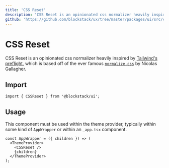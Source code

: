 ```yaml
---
title: 'CSS Reset'
description: 'CSS Reset is an opinionated css normalizer heavily inspired by Tailwinds preflight.'
github: 'https://github.com/blockstack/ux/tree/master/packages/ui/src/css-reset'
---
```


# CSS Reset

CSS Reset is an opinionated css normalizer heavily inspired by [Tailwind's preflight](https://unpkg.com/tailwindcss@1.1.2/dist/base.css),
which is based off of the ever famous [`normalize.css`](https://github.com/necolas/normalize.css) by Nicolas Gallagher.

## Import

```tsx live=false
import { CSSReset } from '@blockstack/ui';
```

## Usage

This component must be used within the theme provider, typically within some kind of `AppWrapper` or within an `_app.tsx` component.

```tsx live=false
const AppWrapper = ({ children }) => (
  <ThemeProvider>
    <CSSReset />
    {children}
  </ThemeProvider>
);
```
